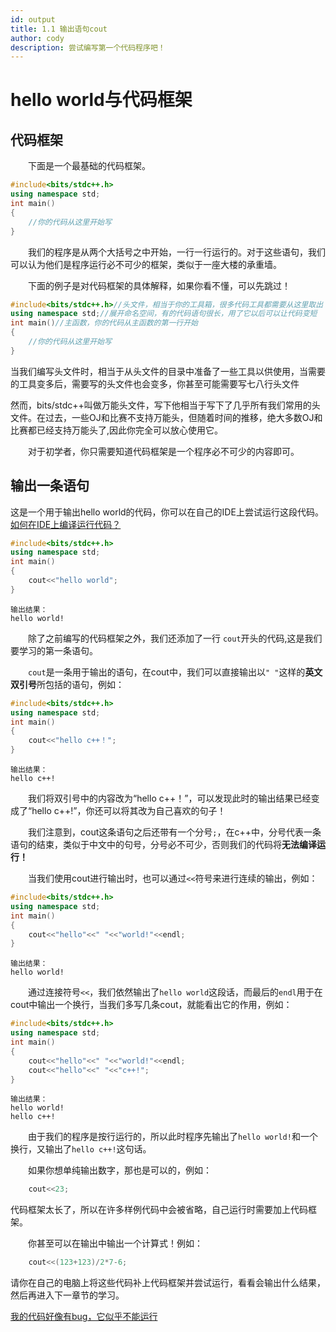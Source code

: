 ```yaml
---
id: output
title: 1.1 输出语句cout
author: cody
description: 尝试编写第一个代码程序吧！
---
```


# hello world与代码框架

## 代码框架

　　下面是一个最基础的代码框架。

```cpp
#include<bits/stdc++.h>
using namespace std;
int main()
{
	//你的代码从这里开始写
}
```
　　我们的程序是从两个大括号之中开始，一行一行运行的。对于这些语句，我们可以认为他们是程序运行必不可少的框架，类似于一座大楼的承重墙。

　　下面的例子是对代码框架的具体解释，如果你看不懂，可以先跳过！
```cpp
#include<bits/stdc++.h>//头文件，相当于你的工具箱，很多代码工具都需要从这里取出
using namespace std;//展开命名空间，有的代码语句很长，用了它以后可以让代码变短
int main()//主函数，你的代码从主函数的第一行开始
{
	//你的代码从这里开始写
}
```

<Info title="为什么我的教练让我头文件写 #include<iostream> ?">
当我们编写头文件时，相当于从头文件的目录中准备了一些工具以供使用，当需要的工具变多后，需要写的头文件也会变多，你甚至可能需要写七八行头文件

然而，bits/stdc++叫做万能头文件，写下他相当于写下了几乎所有我们常用的头文件。在过去，一些OJ和比赛不支持万能头，但随着时间的推移，绝大多数OJ和比赛都已经支持万能头了,因此你完全可以放心使用它。
</Info>

　　对于初学者，你只需要知道代码框架是一个程序必不可少的内容即可。

## 输出一条语句

这是一个用于输出hello world的代码，你可以在自己的IDE上尝试运行这段代码。[如何在IDE上编译运行代码？]()
```cpp
#include<bits/stdc++.h>
using namespace std;
int main()
{
	cout<<"hello world";
}
```
```
输出结果：
hello world!
```

　　除了之前编写的代码框架之外，我们还添加了一行 `cout`开头的代码,这是我们要学习的第一条语句。

　　`cout`是一条用于输出的语句，在cout中，我们可以直接输出以`" "`这样的**英文双引号**所包括的语句，例如：
```cpp
#include<bits/stdc++.h>
using namespace std;
int main()
{
	cout<<"hello c++！";
}
```
```
输出结果：
hello c++!
```
　　我们将双引号中的内容改为“hello c++！”，可以发现此时的输出结果已经变成了“hello c++!”，你还可以将其改为自己喜欢的句子！

　　我们注意到，cout这条语句之后还带有一个分号`;`，在c++中，分号代表一条语句的结束，类似于中文中的句号，分号必不可少，否则我们的代码将**无法编译运行！**

　　当我们使用cout进行输出时，也可以通过`<<`符号来进行连续的输出，例如：
```cpp
#include<bits/stdc++.h>
using namespace std;
int main()
{
	cout<<"hello"<<" "<<"world!"<<endl;
}
```
```
输出结果：
hello world!
```
　　通过连接符号`<<`，我们依然输出了`hello world`这段话，而最后的`endl`用于在cout中输出一个换行，当我们多写几条cout，就能看出它的作用，例如：
```cpp
#include<bits/stdc++.h>
using namespace std;
int main()
{
	cout<<"hello"<<" "<<"world!"<<endl;
	cout<<"hello"<<" "<<"c++!";
}
```
```
输出结果：
hello world!
hello c++!
```
　　由于我们的程序是按行运行的，所以此时程序先输出了`hello world!`和一个换行，又输出了`hello c++!`这句话。

　　如果你想单纯输出数字，那也是可以的，例如：
```cpp
	cout<<23;
```
<Info title="为什么这段代码没有代码框架?">
	代码框架太长了，所以在许多样例代码中会被省略，自己运行时需要加上代码框架。
</Info>

　　你甚至可以在输出中输出一个计算式！例如：
```cpp
	cout<<(123+123)/2*7-6;
```
请你在自己的电脑上将这些代码补上代码框架并尝试运行，看看会输出什么结果，然后再进入下一章节的学习。

[我的代码好像有bug，它似乎不能运行]()